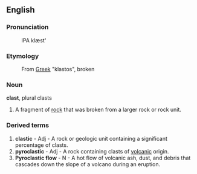==English==

===Pronunciation===
:IPA klæst'

===Etymology===
:From [[Greek]] "klastos", broken

===Noun===
'''clast''', plural clasts

#A fragment of [[rock]] that was broken from a larger rock or rock unit. 


===Derived terms===

#'''clastic''' - Adj -  A rock or geologic unit containing a significant percentage of clasts.
#'''pyroclastic''' - Adj - A rock containing clasts of [[volcanic]] origin.
#'''Pyroclastic flow''' - N - A hot flow of volcanic ash, dust, and debris that cascades down the slope of a volcano during an eruption.